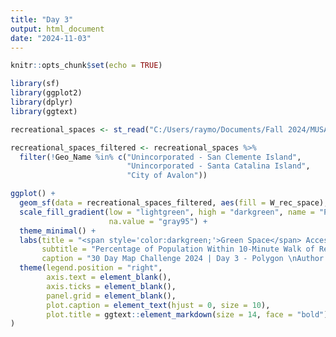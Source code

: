 ---
title: "Day 3"
output: html_document
date: "2024-11-03"
---

```{r setup, include=FALSE}
knitr::opts_chunk$set(echo = TRUE)
```

```{r, include=FALSE}
library(sf)
library(ggplot2)
library(dplyr)
library(ggtext)
```

```{r, include =FALSE}
recreational_spaces <- st_read("C:/Users/raymo/Documents/Fall 2024/MUSA6310 Communication/30 Days Mapping Challenge/Day 3 Polygon/Living_Near_Recreational_Space_-115450154399010474.geojson")
```

```{r}
recreational_spaces_filtered <- recreational_spaces %>%
  filter(!Geo_Name %in% c("Unincorporated - San Clemente Island", 
                          "Unincorporated - Santa Catalina Island", 
                          "City of Avalon"))
```

```{r}
ggplot() +
  geom_sf(data = recreational_spaces_filtered, aes(fill = W_rec_space), color = "NA") +
  scale_fill_gradient(low = "lightgreen", high = "darkgreen", name = "Population%", 
                      na.value = "gray95") +
  theme_minimal() +
  labs(title = "<span style='color:darkgreen;'>Green Space</span> Accessibility Map, Los Angeles",
       subtitle = "Percentage of Population Within 10-Minute Walk of Recreational Spaces",
       caption = "30 Day Map Challenge 2024 | Day 3 - Polygon \nAuthor: Ray Ma \nSource: LA County Department of Public Health",) +
  theme(legend.position = "right",
        axis.text = element_blank(),
        axis.ticks = element_blank(),
        panel.grid = element_blank(),
        plot.caption = element_text(hjust = 0, size = 10),
        plot.title = ggtext::element_markdown(size = 14, face = "bold")
)
```